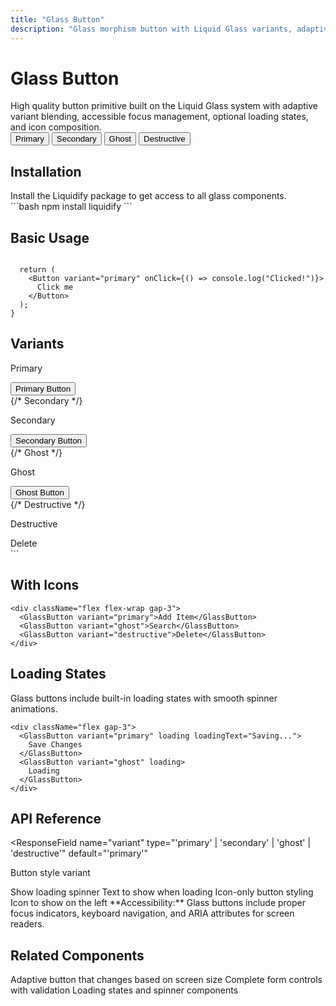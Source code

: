 ```yaml
---
title: "Glass Button"
description: "Glass morphism button with Liquid Glass variants, adaptive effects, and accessible interaction states."
---
```



# Glass Button

<div className="text-title-1 mb-6" style={{ color: "var(--ios-blue)" }}>
  High quality button primitive built on the Liquid Glass system with adaptive
  variant blending, accessible focus management, optional loading states, and
  icon composition.
</div>

<div className="glass-surface p-6 rounded-xl mb-8">
  <div className="flex flex-wrap gap-3">
    <Button variant="primary">
      <div className="flex items-center gap-2">
        <SFSymbol name="play-fill" size="sm" color="white" />
        Primary
      </div>
    </Button>
    <Button variant="secondary">
      <div className="flex items-center gap-2">
        <SFSymbol name="gear" size="sm" color="var(--ios-blue)" />
        Secondary
      </div>
    </Button>
    <Button variant="ghost">
      <div className="flex items-center gap-2">
        <SFSymbol
          name="sparkles"
          size="sm"
          color="var(--apple-label-primary)"
        />
        Ghost
      </div>
    </Button>
    <Button variant="destructive">
      <div className="flex items-center gap-2">
        <SFSymbol name="trash" size="sm" color="white" />
        Destructive
      </div>
    </Button>
  </div>
</div>

## <div className="flex items-center gap-3 text-title-2 mb-4"><SFSymbol name="cube-box" size="xl" color="var(--ios-purple)" />Installation</div>

<div className="glass-surface p-4 rounded-xl mb-6">
  <div className="flex items-center gap-3 mb-3">
    <SFSymbol name="lightbulb-fill" size="md" color="var(--ios-yellow)" />
    <span className="text-subhead font-medium">
      Install the Liquidify package to get access to all glass components.
    </span>
  </div>
  ```bash npm install liquidify ```
</div>

## <div className="flex items-center gap-3 text-title-2 mb-4"><SFSymbol name="play-circle" size="xl" color="var(--ios-green)" />Basic Usage</div>

```tsx

  return (
    <Button variant="primary" onClick={() => console.log("Clicked!")}>
      Click me
    </Button>
  );
}
```

## <div className="flex items-center gap-3 text-title-2 mb-4"><SFSymbol name="paintpalette-fill" size="xl" color="var(--ios-teal)" />Variants</div>

<div className="grid gap-6 sm:grid-cols-2 mb-8">
  <div className="glass-surface p-4 rounded-xl">
    <div className="flex items-center gap-2 mb-3">
      <SFSymbol name="star-fill" size="sm" color="var(--ios-blue)" />
      <p className="text-headline font-semibold">Primary</p>
    </div>
    <Button variant="primary">
      <div className="flex items-center gap-2">
        <SFSymbol name="checkmark" size="sm" color="white" />
        Primary Button
      </div>
    </Button>
  </div>
  {/* Secondary */}
  <div>
    <p className="text-xs mb-2 font-medium">Secondary</p>
    <Button variant="secondary">Secondary Button</Button>
  </div>
  {/* Ghost */}
  <div>
    <p className="text-xs mb-2 font-medium">Ghost</p>
    <Button variant="ghost">Ghost Button</Button>
  </div>
  {/* Destructive */}
  <div>
    <p className="text-xs mb-2 font-medium">Destructive</p>
    <GlassButton variant="destructive">Delete</GlassButton>
  </div>
</div>
```

## With Icons

```tsx
<div className="flex flex-wrap gap-3">
  <GlassButton variant="primary">Add Item</GlassButton>
  <GlassButton variant="ghost">Search</GlassButton>
  <GlassButton variant="destructive">Delete</GlassButton>
</div>
```

## Loading States

<Info>
  Glass buttons include built-in loading states with smooth spinner animations.
</Info>

```tsx
<div className="flex gap-3">
  <GlassButton variant="primary" loading loadingText="Saving...">
    Save Changes
  </GlassButton>
  <GlassButton variant="ghost" loading>
    Loading
  </GlassButton>
</div>
```

## API Reference

<ResponseField
  name="variant"
  type="'primary' | 'secondary' | 'ghost' | 'destructive'"
  default="'primary'"
>
  Button style variant
</ResponseField>

<ResponseField name="loading" type="boolean" default="false">
  Show loading spinner
</ResponseField>

<ResponseField name="loadingText" type="string" default="'Loading...'">
  Text to show when loading
</ResponseField>

<ResponseField name="iconOnly" type="boolean" default="false">
  Icon-only button styling
</ResponseField>

<ResponseField name="leftIcon" type="ReactNode" default="undefined">
  Icon to show on the left
</ResponseField>

<Check>
  **Accessibility:** Glass buttons include proper focus indicators, keyboard
  navigation, and ARIA attributes for screen readers.
</Check>

## Related Components

<CardGroup cols={3}>
  <Card
    title="Responsive Button"
    icon="star"
    href="/components/responsive-button"
  >
    Adaptive button that changes based on screen size
  </Card>

<Card title="Form Field" icon="check" href="/components/form-field">
  Complete form controls with validation
</Card>

  <Card title="Loading" icon="gear" href="/components/loading">
    Loading states and spinner components
  </Card>
</CardGroup>
